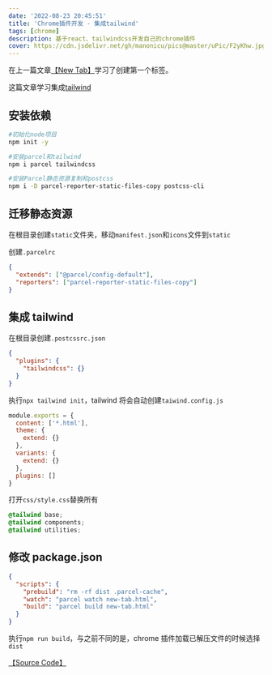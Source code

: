 ```yaml
---
date: '2022-08-23 20:45:51'
title: 'Chrome插件开发 - 集成tailwind'
tags: [chrome]
description: 基于react、tailwindcss开发自己的chrome插件
cover: https://cdn.jsdelivr.net/gh/manonicu/pics@master/uPic/F2yKhw.jpg
---
```


在上一篇文章[【New Tab】](/blog/translate/build-chrome-extensions/new-tab)学习了创建第一个标签。

这篇文章学习集成[tailwind](https://tailwindcss.com/docs/installation)

## 安装依赖

```bash
#初始化node项目
npm init -y

#安装parcel和tailwind
npm i parcel tailwindcss

#安装Parcel静态资源复制和postcss
npm i -D parcel-reporter-static-files-copy postcss-cli
```

## 迁移静态资源

在根目录创建`static`文件夹，移动`manifest.json`和`icons`文件到`static`

创建`.parcelrc`

```json
{
  "extends": ["@parcel/config-default"],
  "reporters": ["parcel-reporter-static-files-copy"]
}
```

## 集成 tailwind

在根目录创建`.postcssrc.json`

```json
{
  "plugins": {
    "tailwindcss": {}
  }
}
```

执行`npx tailwind init`，tailwind 将会自动创建`taiwind.config.js`

```js
module.exports = {
  content: ['*.html'],
  theme: {
    extend: {}
  },
  variants: {
    extend: {}
  },
  plugins: []
}
```

打开`css/style.css`替换所有

```css
@tailwind base;
@tailwind components;
@tailwind utilities;
```

## 修改 package.json

```json
{
  "scripts": {
    "prebuild": "rm -rf dist .parcel-cache",
    "watch": "parcel watch new-tab.html",
    "build": "parcel build new-tab.html"
  }
}
```

执行`npm run build`，与之前不同的是，chrome 插件加载已解压文件的时候选择`dist`

[【Source Code】](https://github.com/rebelchris/new-tab-extension/tree/tailwind)
